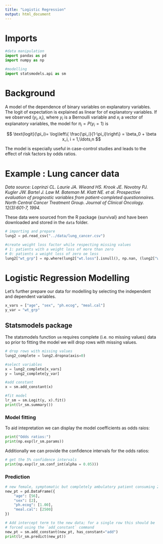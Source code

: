 ```yaml
---
title: "Logistic Regression"
output: html_document
---
```


# Imports
```python
#data manipulation
import pandas as pd
import numpy as np

#modelling
import statsmodels.api as sm
```


# Background

A model of the dependence of binary variables on explanatory variables. The logit of expectation is explained as linear for of explanatory variables. If we observed $(y_i, x_i),$ where $y_i$ is a Bernoulli variable and $x_i$ a vector of explanatory variables, the model for $\pi_i = P(y_i=1)$ is

$$
\text{logit}(\pi_i)= \log\left\{ \frac{\pi_i}{1-\pi_i}\right\} = \beta_0 + \beta x_i, i = 1,\ldots,n 
$$ 

The model is especially useful in case-control studies and leads to the effect of risk factors by odds ratios.

# Example : Lung cancer data
*Data source: Loprinzi CL. Laurie JA. Wieand HS. Krook JE. Novotny PJ. Kugler JW. Bartel J. Law M. Bateman M. Klatt NE. et al. Prospective evaluation of prognostic variables from patient-completed questionnaires. North Central Cancer Treatment Group. Journal of Clinical Oncology. 12(3):601-7, 1994.*

These data were sourced from the R package {survival} and have been downloaded and stored in the `data` folder.  

```python
# importing and prepare
lung2 = pd.read_csv("../data/lung_cancer.csv")

#create weight loss factor while respecting missing values
# 1: patients with a weight loss of more than zero
# 0: patients a weight loss of zero oe less
lung2["wt_grp"] = np.where(lung2["wt.loss"].isnull(), np.nan, (lung2["wt.loss"] > 0).astype(int))
```

# Logistic Regression Modelling

Let's further prepare our data for modelling by selecting the independent and dependent variables. 

```python
x_vars = ["age", "sex", "ph.ecog", "meal.cal"]
y_var = "wt_grp"
```

## Statsmodels package

The statsmodels function `sm` requires complete (i.e. no missing values) data so prior to fitting the model we will drop rows with missing values.
```python
# drop rows with missing values 
lung2_complete = lung2.dropna(axis=0)

#select variables
x = lung2_complete[x_vars]
y = lung2_complete[y_var]

#add constant
x = sm.add_constant(x)

#fit model
lr_sm = sm.Logit(y, x).fit() 
print(lr_sm.summary())
```

### Model fitting
To aid intepretation we can display the model coefficients as odds raios:
```python
print("Odds ratios:")
print(np.exp(lr_sm.params))
```

Additionally we can provide the confidence intervals for the odds ratios:
```python
# get the 5% confidence intervals
print(np.exp(lr_sm.conf_int(alpha = 0.05)))
```

### Prediction
```python
# new female, symptomatic but completely ambulatory patient consuming 2500 calories
new_pt = pd.DataFrame({
    "age": [56],
    "sex": [2],
    "ph.ecog": [1.00], 
    "meal.cal": [2500]
})

# Add intercept term to the new data; for a single row this should be 
# forced using the `add_constant` command
new_pt = sm.add_constant(new_pt, has_constant="add")
print(lr_sm.predict(new_pt))
```
